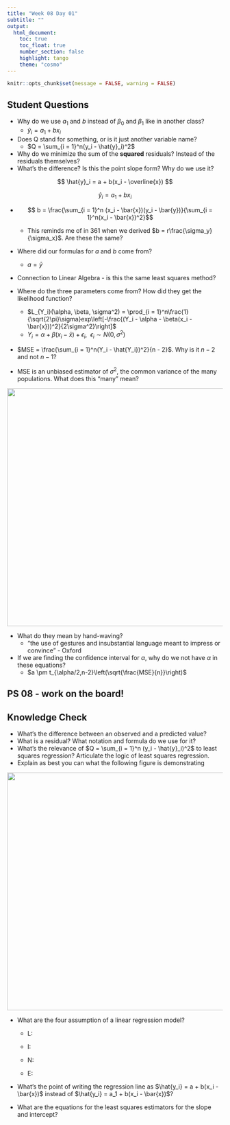 ```yaml
---
title: "Week 08 Day 01"
subtitle: ""
output: 
  html_document:
    toc: true
    toc_float: true
    number_section: false
    highlight: tango
    theme: "cosmo"
---
```


```r
knitr::opts_chunk$set(message = FALSE, warning = FALSE)
```

## Student Questions

-   Why do we use $a_1$ and $b$ instead of $\beta_0$ and $\beta_1$ like in another class?
    + $\hat{y}_i = a_1 + bx_i$
-   Does Q stand for something, or is it just another variable name?
    + $Q = \sum_{i = 1}^n(y_i - \hat{y}_i)^2$
-   Why do we minimize the sum of the **squared** residuals? Instead of the residuals themselves?
-   What's the difference? Is this the point slope form? Why do we use it?

$$
\hat{y}_i = a + b(x_i - \overline{x})
$$

$$
\hat{y}_i = a_1 + bx_i
$$

-   $$ b = \frac{\sum_{i = 1}^n (x_i - \bar{x})(y_i - \bar{y})}{\sum_{i = 1}^n(x_i - \bar{x})^2}$$

    -   This reminds me of in 361 when we derived $b = r\frac{\sigma_y}{\sigma_x}$. Are these the same?
    
+ Where did our formulas for $a$ and $b$ come from?
    + $a = \bar{y}$

+ Connection to Linear Algebra - is this the same least squares method?

+ Where do the three parameters come from? How did they get the likelihood function? 
    + $L_{Y_i}(\alpha, \beta, \sigma^2) = \prod_{i = 1}^n\frac{1}{\sqrt{2\pi}\sigma}exp\left[-\frac{(Y_i - \alpha - \beta(x_i - \bar{x}))^2}{2\sigma^2}\right]$
    + $Y_i = \alpha + \beta(x_i - \bar{x}) + \epsilon_i, \ \ \epsilon_i \sim N(0,\sigma^2)$
+ $MSE = \frac{\sum_{i = 1}^n(Y_i - \hat{Y_i})^2}{n - 2}$. Why is it $n - 2$ and not $n - 1$? 
+ MSE is an unbiased estimator of $\sigma^2$, the common variance of the many populations. What does this "many" mean?

![](images/regression.png){width="554"}

+ What do they mean by hand-waving?
    + "the use of gestures and insubstantial language meant to impress or convince" - Oxford
+ If we are finding the confidence interval for $\alpha$, why do we not have $\alpha$ in these equations?
    + $a \pm t_{\alpha/2,n-2}\left(\sqrt{\frac{MSE}{n}}\right)$
    
## PS 08 - work on the board!

## Knowledge Check

-   What's the difference between an observed and a predicted value?
-   What is a residual? What notation and formula do we use for it?
-   What's the relevance of $Q = \sum_{i = 1}^n (y_i - \hat{y}_i)^2$ to least squares regression? Articulate the logic of least squares regression.
-   Explain as best you can what the following figure is demonstrating

![](images/regression.png){width="554"}

-   What are the four assumption of a linear regression model?

    -   L:

    -   I:

    -   N:

    -   E:

-   What's the point of writing the regression line as $\hat{y_i} = a + b(x_i - \bar{x})$ instead of $\hat{y_i} = a_1 + b(x_i - \bar{x})$?

-   What are the equations for the least squares estimators for the slope and intercept?

<!-- ## In Class Practice -->

<!-- -   Let $\hat{\beta} = \frac{\sum_{i = 1}^n (x_i - \bar{x})Y_i}{\sum_{i = 1}^n (x_i - \bar{x})^2}$, such that it is a linear combination of $n$ normal random variables $Y_i \sim N(\alpha + \beta(x_i - \bar{x}), \sigma^2)$. In groups, conduct a "down-the-line" proof of the following: $$E(\hat{\beta}) = \beta$$ $$V(\hat{\beta}) = \frac{\sigma^2}{\sum_{i = 1}^n (x_i - \bar{x})^2}$$ -->
